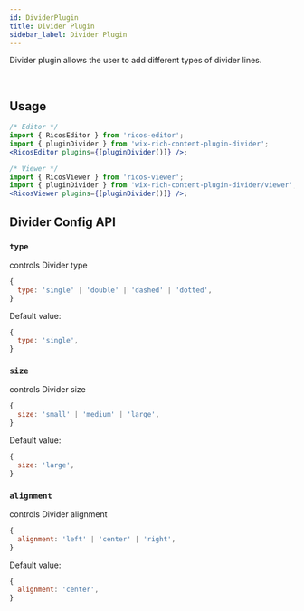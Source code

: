 ```yaml
---
id: DividerPlugin
title: Divider Plugin
sidebar_label: Divider Plugin
---
```



Divider plugin allows the user to add different types of divider lines.

<div className="card">
  <RicosEditorWithMobile
    content={createContent('Add a divider line!')}
    placeholder={'Type here!'}
    plugins={[pluginDivider()]}
  />
</div>
<br />

## Usage

```jsx
/* Editor */
import { RicosEditor } from 'ricos-editor';
import { pluginDivider } from 'wix-rich-content-plugin-divider';
<RicosEditor plugins={[pluginDivider()]} />;

/* Viewer */
import { RicosViewer } from 'ricos-viewer';
import { pluginDivider } from 'wix-rich-content-plugin-divider/viewer';
<RicosViewer plugins={[pluginDivider()]} />;
```

## Divider Config API

### `type`

controls Divider type

```jsx
{
  type: 'single' | 'double' | 'dashed' | 'dotted',
}
```

Default value:

```jsx
{
  type: 'single',
}
```

### `size`

controls Divider size

```jsx
{
  size: 'small' | 'medium' | 'large',
}
```

Default value:

```jsx
{
  size: 'large',
}
```

### `alignment`

controls Divider alignment

```jsx
{
  alignment: 'left' | 'center' | 'right',
}
```

Default value:

```jsx
{
  alignment: 'center',
}
```
